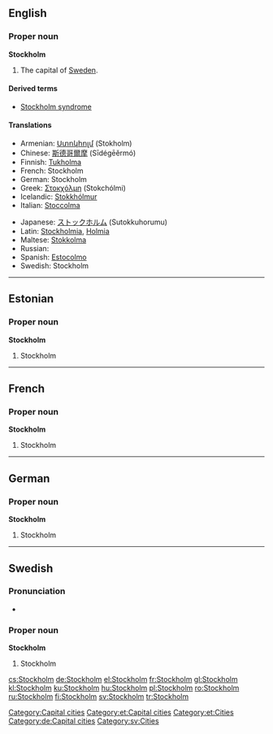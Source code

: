 {{wikipedia}}
==English==

===Proper noun===
'''Stockholm'''

# The capital of [[Sweden]].

====Derived terms====
* [[Stockholm syndrome]]

====Translations====
{{top}}
* Armenian: [[Ստոկհոլմ]] (Stokholm)
* Chinese: [[斯德哥爾摩]] (Sīdégēěrmó)
* Finnish: [[Tukholma]]
* French: Stockholm
* German: Stockholm
* Greek: [[Στοκχόλμη]] (Stokchólmi) {{f}}
* Icelandic: [[Stokkhólmur]] {{m}}
* Italian: [[Stoccolma]] {{f}}
{{mid}}
* Japanese: [[ストックホルム]] (Sutokkuhorumu)
* Latin: [[Stockholmia]], [[Holmia]]
* Maltese: [[Stokkolma]]
* Russian: {{t|ru|Стокгольм|tr=Stokgól’m|m}}
* Spanish: [[Estocolmo]]
* Swedish: Stockholm
{{bottom}}

[[Category:Capital cities]]

----

==Estonian==

===Proper noun===
'''Stockholm'''

# Stockholm

[[Category:et:Capital cities]]
[[Category:et:Cities]]

----

==French==

===Proper noun===
'''Stockholm'''

# Stockholm

----

==German==

===Proper noun===
'''Stockholm'''

# Stockholm

[[Category:de:Capital cities]]

----

==Swedish==

===Pronunciation===
* {{audio|Sv-Stockholm.ogg|audio}}

===Proper noun===
'''Stockholm'''

# Stockholm

[[Category:sv:Cities]]

[[cs:Stockholm]]
[[de:Stockholm]]
[[el:Stockholm]]
[[fr:Stockholm]]
[[gl:Stockholm]]
[[kl:Stockholm]]
[[ku:Stockholm]]
[[hu:Stockholm]]
[[pl:Stockholm]]
[[ro:Stockholm]]
[[ru:Stockholm]]
[[fi:Stockholm]]
[[sv:Stockholm]]
[[tr:Stockholm]]